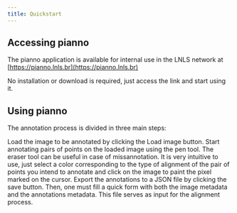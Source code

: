 ```yaml
---
title: Quickstart
---
```



## Accessing <span className="font-mono text-violet-600 dark:text-violet-400">pianno</span>

The <span className="font-mono text-violet-600 dark:text-violet-400">pianno</span> application is available for internal use in the LNLS network at
[https://pianno.lnls.br](https://pianno.lnls.br)

No installation or download is required, just access the link and
start using it.

## Using <span className="font-mono text-violet-600 dark:text-violet-400">pianno</span>

The annotation process is divided in three main steps:

<Steps>
<Step>
Load the image to be annotated by clicking the <span className="inline-flex items-center gap-1 rounded-md bg-muted px-1 ">Load image<ImageIcon className='w-4 h-4'/></span>
   button.
    <Load />
</Step>

<Step>
  Start annotating pairs of points on the loaded image using the <span className="inline-flex items-center gap-1 rounded-md bg-muted px-1 ">pen <PenIcon className="w-4 h-4" /></span> tool. 
  The <span className="inline-flex items-center gap-1 rounded-md bg-muted px-1 ">eraser<EraserIcon className="w-4 h-4" /></span>
  tool can be useful in case of missannotation. It is very intuitive to use, just
  select a color corresponding to the type of alignment of the pair of points you
  intend to annotate and click on the image to paint the pixel marked on the cursor.
</Step>
<Step>
  Export the annotations to a JSON file by clicking the <span className="inline-flex items-center gap-1 rounded-md bg-muted px-1 ">save <SaveIcon className="w-4 h-4" /></span>
  button. 
  <SaveTool />
  Then, one must fill a quick form with both the image metadata and the annotations
  metadata. This file serves as input for the alignment process.
  <SaveForm />
</Step>

</Steps>